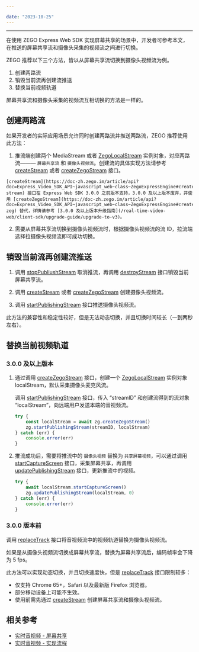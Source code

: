 ```yaml
---

date: "2023-10-25"
---
```


<Title>如何切换屏幕共享流和摄像头视频流？</Title>



- - - -

在使用 ZEGO Express Web SDK 实现屏幕共享的场景中，开发者可参考本文，在推送的屏幕共享流和摄像头采集的视频流之间进行切换。

ZEGO 推荐以下三个方法，皆以从屏幕共享流切换到摄像头视频流为例。

1. 创建两路流
2. 销毁当前流再创建流推送
3. 替换当前视频轨道

<Note title="说明">


屏幕共享流和摄像头采集的视频流互相切换的方法是一样的。

</Note>




## 创建两路流

如果开发者的实际应用场景允许同时创建两路流并推送两路流，ZEGO 推荐使用此方法：

1. 推流端创建两个 MediaStream 或者 [ZegoLocalStream](https://doc-zh.zego.im/article/api?doc=Express_Video_SDK_API~javascript_web~class~ZegoLocalStream) 实例对象，对应两路流——— `屏幕共享流` 和 `摄像头视频流`。创建流的具体实现方法请参考 [createStream](https://doc-zh.zego.im/article/api?doc=Express_Video_SDK_API~javascript_web~class~ZegoExpressEngine#create-stream) 或者 [createZegoStream](https://doc-zh.zego.im/article/api?doc=Express_Video_SDK_API~javascript_web~class~ZegoExpressEngine#create-zego-stream) 接口。

<Note title="说明">


    [createStream](https://doc-zh.zego.im/article/api?doc=Express_Video_SDK_API~javascript_web~class~ZegoExpressEngine#create-stream) 接口在 Express Web SDK 3.0.0 之前版本支持，3.0.0 及以上版本废弃，并使用 [createZegoStream](https://doc-zh.zego.im/article/api?doc=Express_Video_SDK_API~javascript_web~class~ZegoExpressEngine#create-zeg) 替代，详情请参考 [3.0.0 及以上版本升级指南](/real-time-video-web/client-sdk/upgrade-guide/upgrade-to-v3)。
    
</Note>



2. 需要从屏幕共享流切换到摄像头视频流时，根据摄像头视频流的流 ID，拉流端选择拉摄像头视频流即可成功切换。

## 销毁当前流再创建流推送

1. 调用 [stopPubliushStream](https://doc-zh.zego.im/article/api?doc=Express_Video_SDK_API~javascript_web~class~ZegoExpressEngine#stop-publishing-stream) 取消推流，再调用 [destroyStream](https://doc-zh.zego.im/article/api?doc=Express_Video_SDK_API~javascript_web~class~ZegoExpressEngine#destroy-stream) 接口销毁当前屏幕共享流。

2. 调用 [createStream](https://doc-zh.zego.im/article/api?doc=Express_Video_SDK_API~javascript_web~class~ZegoExpressEngine#create-stream) 或者 [createZegoStream](https://doc-zh.zego.im/article/api?doc=Express_Video_SDK_API~javascript_web~class~ZegoExpressEngine#create-zego-stream) 创建摄像头视频流。

3. 调用 [startPublishingStream](https://doc-zh.zego.im/article/api?doc=Express_Video_SDK_API~javascript_web~class~ZegoExpressEngine#start-publishing-stream) 接口推送摄像头视频流。

此方法的兼容性和稳定性较好，但是无法动态切换，并且切换时间较长（一到两秒左右）。

## 替换当前视频轨道

### 3.0.0 及以上版本

1. 通过调用 [createZegoStream](https://doc-zh.zego.im/article/api?doc=Express_Video_SDK_API~javascript_web~class~ZegoExpressEngine#create-zego-stream) 接口，创建一个 [ZegoLocalStream](https://doc-zh.zego.im/article/api?doc=Express_Video_SDK_API~javascript_web~class~ZegoLocalStream) 实例对象 localStream，默认采集摄像头麦克风流。

    调用 [startPublishingStream](https://doc-zh.zego.im/article/api?doc=Express_Video_SDK_API~javascript_web~class~ZegoExpressEngine#start-publishing-stream) 接口，传入 “streamID” 和创建流得到的流对象 “localStream”，向远端用户发送本端的音视频流。

    ```js
    try {
        const localStream = await zg.createZegoStream()
        zg.startPublishingStream(streamID, localStream)
    } catch (err) {
        console.error(err)
    }
    ```

2. 推流成功后，需要将推流中的 `摄像头视频` 替换为 `共享屏幕视频`，可以通过调用 [startCaptureScreen](https://doc-zh.zego.im/article/api?doc=Express_Video_SDK_API~javascript_web~class~ZegoLocalStream#start-capture-screen) 接口，采集屏幕共享，再调用 [updatePublishingStream](https://doc-zh.zego.im/article/api?doc=Express_Video_SDK_API~javascript_web~class~ZegoExpressEngine#update-publishing-stream) 接口，更新推流中的视频。

    ```js
    try {
        await localStream.startCaptureScreen()
        zg.updatePublishingStream(localStream, 0)
    } catch (err) {
        console.error(err)
    }
    ```

### 3.0.0 版本前

调用 [replaceTrack](https://doc-zh.zego.im/article/api?doc=Express_Video_SDK_API~javascript_web~class~ZegoExpressEngine#replace-track) 接口将音视频流中的视频轨道替换为摄像头视频流。

<Warning title="注意">


如果是从摄像头视频流切换成屏幕共享流，替换为屏幕共享流后，编码帧率会下降为 5 fps。

</Warning>




此方法可以实现动态切换，并且切换速度快，但是 [replaceTrack](https://doc-zh.zego.im/article/api?doc=Express_Video_SDK_API~javascript_web~class~ZegoExpressEngine#replace-track) 接口限制较多：

- 仅支持 Chrome 65+，Safari 以及最新版 Firefox 浏览器。
- 部分移动设备上可能不生效。
- 使用前需先通过 [createStream](https://doc-zh.zego.im/article/api?doc=Express_Video_SDK_API~javascript_web~class~ZegoExpressEngine#create-stream) 创建屏幕共享流和摄像头视频流。


## 相关参考

- [实时音视频 - 屏幕共享](/real-time-video-web/video/screen-sharing)
- [实时音视频 - 实现流程](/real-time-video-web/quick-start/implementing-video-call)
